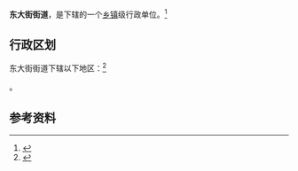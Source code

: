 {{中国乡级行政区|62/06/02/001/000}}

'''东大街街道'''，是{{PRC admin/fullname|62/06/02/001/000|3}}下辖的一个[[乡镇|乡镇]]级行政单位。<ref>{{PRC admin/ref sgc|{{PRC admin/parent|62/06/02/001/000}}}}</ref>

== 行政区划 ==

东大街街道下辖以下地区：<ref>{{PRC admin/ref sgc|62/06/02/001/000}}</ref>

{{PRC admin/children|62/06/02/001/000}}。

== 参考资料 ==

{{reflist}}

{{PRC admin/navcat|62/06/02/001/000}}
{{甘肃行政区划小作品}}